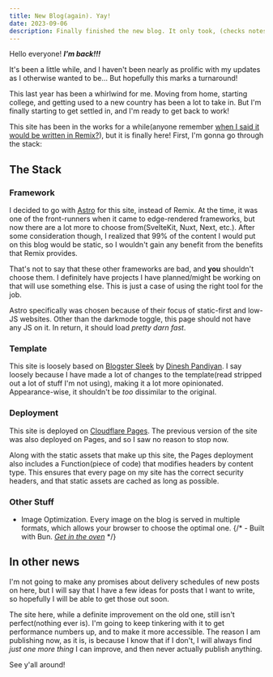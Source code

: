 ```yaml
---
title: New Blog(again). Yay!
date: 2023-09-06
description: Finally finished the new blog. It only took, (checks notes), a year and change!
---
```


Hello everyone! **_I'm back!!!_**

It's been a little while, and I haven't been nearly as prolific with my updates as I otherwise wanted to be... But hopefully this marks a turnaround!

This last year has been a whirlwind for me. Moving from home, starting college, and getting used to a new country has been a lot to take in. But I'm finally starting to get settled in, and I'm ready to get back to work!

This site has been in the works for a while(anyone remember [when I said it would be written in Remix?](sMThfd4vxNk5ZXsS)), but it is finally here! First, I'm gonna go through the stack:

## The Stack

### Framework

I decided to go with [Astro](https://astro.build) for this site, instead of Remix. At the time, it was one of the front-runners when it came to edge-rendered frameworks, but now there are a lot more to choose from(SvelteKit, Nuxt, Next, etc.). After some consideration though, I realized that 99% of the content I would put on this blog would be static, so I wouldn't gain any benefit from the benefits that Remix provides.

That's not to say that these other frameworks are bad, and **you** shouldn't choose them. I definitely have projects I have planned/might be working on that will use something else. This is just a case of using the right tool for the job.

Astro specifically was chosen because of their focus of static-first and low-JS websites. Other than the darkmode toggle, this page should not have any JS on it. In return, it should load _pretty darn fast_.

### Template

This site is loosely based on [Blogster Sleek](https://github.com/flexdinesh/blogster/tree/main/templates/sleek) by [Dinesh Pandiyan](https://github.com/flexdinesh/). I say loosely because I have made a lot of changes to the template(read stripped out a lot of stuff I'm not using), making it a lot more opinionated. Appearance-wise, it shouldn't be _too_ dissimilar to the original.

### Deployment

This site is deployed on [Cloudflare Pages](https://pages.cloudflare.com). The previous version of the site was also deployed on Pages, and so I saw no reason to stop now.

Along with the static assets that make up this site, the Pages deployment also includes a Function(piece of code) that modifies headers by content type. This ensures that every page on my site has the correct security headers, and that static assets are cached as long as possible.

### Other Stuff

- Image Optimization. Every image on the blog is served in multiple formats, which allows your browser to choose the optimal one.
{/* - Built with Bun. [_Get in the oven_](https://bun.sh) */}

## In other news

I'm not going to make any promises about delivery schedules of new posts on here, but I will say that I have a few ideas for posts that I want to write, so hopefully I will be able to get those out soon.

The site here, while a definite improvement on the old one, still isn't perfect(nothing ever is). I'm going to keep tinkering with it to get performance numbers up, and to make it more accessible. The reason I am publishing now, as it is, is because I know that if I don't, I will always find _just one more thing_ I can improve, and then never actually publish anything.

See y'all around!
